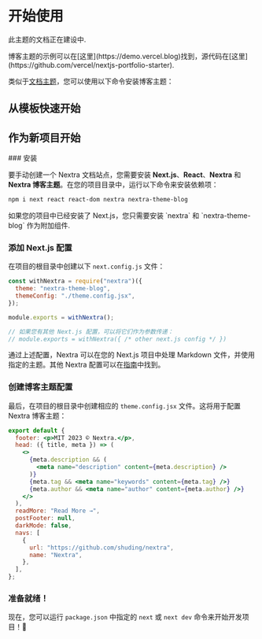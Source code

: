
# 开始使用

<Callout type="warning">此主题的文档正在建设中.</Callout>

<Callout>
  博客主题的示例可以在[这里](https://demo.vercel.blog)找到，源代码在[这里](https://github.com/vercel/nextjs-portfolio-starter).
</Callout>

类似于[文档主题](/nextra/docs-theme/start)，您可以使用以下命令安装博客主题：

## 从模板快速开始

## 作为新项目开始

<Steps>
### 安装

要手动创建一个 Nextra 文档站点，您需要安装 **Next.js**、**React**、**Nextra** 和 **Nextra 博客主题**。在您的项目目录中，运行以下命令来安装依赖项：

```sh npm2yarn
npm i next react react-dom nextra nextra-theme-blog
```

<Callout>
  如果您的项目中已经安装了 Next.js，您只需要安装 `nextra` 和 `nextra-theme-blog`
  作为附加组件.
</Callout>

### 添加 Next.js 配置

在项目的根目录中创建以下 `next.config.js` 文件：

```js filename="next.config.js"
const withNextra = require("nextra")({
  theme: "nextra-theme-blog",
  themeConfig: "./theme.config.jsx",
});

module.exports = withNextra();

// 如果您有其他 Next.js 配置，可以将它们作为参数传递：
// module.exports = withNextra({ /* other next.js config */ })
```

通过上述配置，Nextra 可以在您的 Next.js 项目中处理 Markdown 文件，并使用指定的主题。其他 Nextra 配置可以在[指南](/nextra/guide)中找到。

### 创建博客主题配置

最后，在项目的根目录中创建相应的 `theme.config.jsx` 文件。这将用于配置 Nextra 博客主题：

```jsx filename="theme.config.jsx"
export default {
  footer: <p>MIT 2023 © Nextra.</p>,
  head: ({ title, meta }) => (
    <>
      {meta.description && (
        <meta name="description" content={meta.description} />
      )}
      {meta.tag && <meta name="keywords" content={meta.tag} />}
      {meta.author && <meta name="author" content={meta.author} />}
    </>
  ),
  readMore: "Read More →",
  postFooter: null,
  darkMode: false,
  navs: [
    {
      url: "https://github.com/shuding/nextra",
      name: "Nextra",
    },
  ],
};
```

### 准备就绪！

现在，您可以运行 `package.json` 中指定的 `next` 或 `next dev` 命令来开始开发项目！🎉

</Steps>
